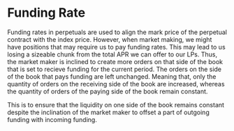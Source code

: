 # Funding Rate

Funding rates in perpetuals are used to align the mark price of the perpetual contract with the index price. However, when
market making, we might have positions that may require us to pay funding rates. This may lead to us losing a sizeable chunk
from the total APR we can offer to our LPs. Thus, the market maker is inclined to create more orders on that side of the book
that is set to recieve funding for the current period. The orders on the side of the book that pays funding are left unchanged.
Meaning that, only the quantity of orders on the receiving side of the book are increased, whereas the quantity of orders of the
paying side of the book remain constant.

This is to ensure that the liquidity on one side of the book remains constant despite the inclination of the market maker to offset
a part of outgoing funding with incoming funding.
